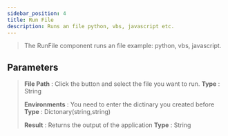 ```yaml
---
sidebar_position: 4
title: Run File
description: Runs an file python, vbs, javascript etc.
---
```

> The RunFile component runs an file example: python, vbs, javascript.

## Parameters

> **File Path** : Click the button and select the file you want to run. **Type** : String
>
> **Environments** :  You need to enter the dictinary you created before **Type** : Dictonary(string,string)
>
> **Result** : Returns the output of the application **Type** : String
